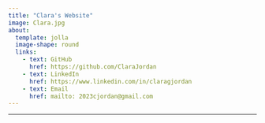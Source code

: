 ```yaml
---
title: "Clara's Website"
image: Clara.jpg
about:
  template: jolla
  image-shape: round
  links: 
    - text: GitHub
      href: https://github.com/ClaraJordan
    - text: LinkedIn
      href: https://www.linkedin.com/in/claragjordan
    - text: Email
      href: mailto: 2023cjordan@gmail.com
---
```


------------------------------------------------------------------------
